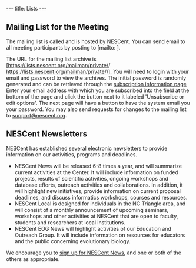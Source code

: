 ---
title: Lists
---

==Mailing List for the Meeting==

The mailing list is called {{GroupEmailName}} and is hosted by NESCent. You can send email to all meeting participants by posting to [mailto:{{GroupEmail}} {{GroupEmail}}].

The URL for the mailing list archive is  [https://lists.nescent.org/mailman/private/{{GroupEmailName}}/ https://lists.nescent.org/mailman/private/{{GroupEmailName}}/]. You will need to login with your email and password to view the archives. The initial password is randomly generated and can be retrieved through the [https://lists.nescent.org/mailman/listinfo/wg_demo subscription information page] Enter your email address with which you are subscribed into the field at the bottom of the page and click the button next to it labeled 'Unsubscribe or edit options'. The next page will have a button to have the system email you your password. You may also send requests for changes to the mailing list to [mailto:support@nescent.org support@nescent.org].

==NESCent Newsletters==

NESCent has established several electronic newsletters to provide information on our activities, programs and deadlines.

* NESCent News will be released 6-8 times a year, and will summarize current activities at the Center. It will include information on funded projects, results of scientific activities, ongoing workshops and database efforts, outreach activities and collaborations. In addition, it will highlight new initiatives, provide information on current proposal deadlines, and discuss informatics workshops, courses and resources.
* NESCent Local is designed for individuals in the NC Triangle area, and will consist of a monthly announcement of upcoming seminars, workshops and other activities at NESCent that are open to faculty, students and researchers at local institutions.
* NESCent EOG News will highlight activities of our Education and Outreach Group. It will include information on resources for educators and the public concerning evolutionary biology.

We encourage you to [http://www.nescent.org/main/contact.html sign up for NESCent News], and one or both of the others as appropriate.